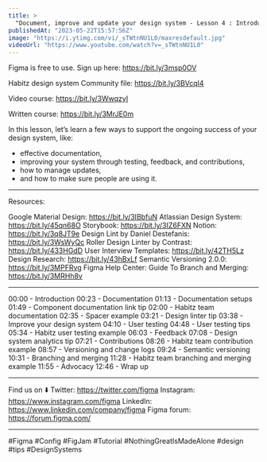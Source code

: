 ```yaml
---
title: >
  "Document, improve and update your design system - Lesson 4 : Introduction to design systems"
publishedAt: "2023-05-22T15:57:56Z"
image: "https://i.ytimg.com/vi/_sTWtnNU1L0/maxresdefault.jpg"
videoUrl: "https://www.youtube.com/watch?v=_sTWtnNU1L0"
---
```


Figma is free to use. Sign up here: https://bit.ly/3msp0OV

Habitz design system Community file: https://bit.ly/3BVcql4

Video course: https://bit.ly/3WwqzyI

Written course: https://bit.ly/3MrJE0m

In this lesson, let’s learn a few ways to support the ongoing success of your design system, like:

- effective documentation,
- improving your system through testing, feedback, and contributions,
- how to manage updates,
- and how to make sure people are using it.

---

Resources:

Google Material Design: https://bit.ly/3IBbfuN
Atlassian Design System: https://bit.ly/45qn68O
Storybook: https://bit.ly/3IZ6FXN
Notion: https://bit.ly/3q8JT9e
Design Lint by Daniel Destefanis: https://bit.ly/3WsWyQc
Roller Design Linter by Contrast: https://bit.ly/433HGdD
User Interview Templates: https://bit.ly/42TH5Lz
Design Research: https://bit.ly/43hBxLf
Semantic Versioning 2.0.0: https://bit.ly/3MPFRvg
Figma Help Center: Guide To Branch and Merging: https://bit.ly/3MRHh8v

---

00:00 - Introduction
00:23 - Documentation
01:13 - Documentation setups
01:49 - Component documentation link tip
02:00 - Habitz team documentation
02:35 - Spacer example
03:21 - Design linter tip
03:38 - Improve your design system
04:10 - User testing
04:48 - User testing tips
05:34 - Habitz user testing example
06:03 - Feedback
07:08 - Design system analytics tip
07:21 - Contributions
08:26 - Habitz team contribution example
08:57 - Versioning and change logs
09:24 - Semantic versioning
10:31 - Branching and merging
11:28 - Habitz team branching and merging example
11:55 - Advocacy
12:46 - Wrap up

---

Find us on ⬇️
Twitter: https://twitter.com/figma
Instagram: https://www.instagram.com/figma
LinkedIn: https://www.linkedin.com/company/figma
Figma forum: https://forum.figma.com/

---

#Figma #Config #FigJam #Tutorial #NothingGreatIsMadeAlone #design #tips #DesignSystems
